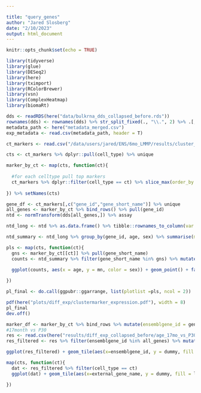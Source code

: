 ```yaml
---

title: "query_genes"
author: "Jared Slosberg"
date: "2/10/2023"
output: html_document
---
```


```r
knitr::opts_chunk$set(echo = TRUE)
```
```r
library(tidyverse)
library(glue)
library(DESeq2)
library(here)
library(tximport)
library(RColorBrewer)
library(vsn)
library(ComplexHeatmap)
library(biomaRt)
```

```r
dds <- readRDS(here("data/bulkrna_dds_collapsed_before.rds"))
rownames(dds) <- rownames(dds) %>% str_split_fixed(., "\\.", 2) %>% .[,1]
metadata_path <- here("metadata_merged.csv")
exp_metadata <- read.csv(metadata_path, header = T)
```

```r
ct_markers <- read.csv("/data/users/jared/ENS/6mo_LMMP/results/cluster_markers.csv", row.names = 1)

cts <- ct_markers %>% dplyr::pull(cell_type) %>% unique
```

```r
marker_by_ct <- map(cts, function(ct){
  
  #for each celltype pull top markers
  ct_markers %>% dplyr::filter(cell_type == ct) %>% slice_max(order_by = marker_score, n = 5) 
  
}) %>% setNames(cts)

gene_df <- ct_markers[,c("gene_id","gene_short_name")] %>% unique
all_genes <- marker_by_ct %>% bind_rows() %>% pull(gene_id) 
ntd <- normTransform(dds[all_genes,]) %>% assay 

ntd_long <- ntd %>% as.data.frame() %>% tibble::rownames_to_column(var = "gene_id") %>% pivot_longer(!gene_id, names_to = "sample_name", values_to = "logcounts") %>% left_join(., exp_metadata)

ntd_summary <- ntd_long %>% group_by(gene_id, age, sex) %>% summarise(mn = mean(logcounts), std = sd(logcounts) ) %>% left_join(., gene_df)
```

```r

pls <- map(cts, function(ct){
  gns <- marker_by_ct[[ct]] %>% pull(gene_short_name)
  counts <- ntd_summary %>% filter(gene_short_name %in% gns) %>% mutate(age = factor(age, levels = c("P30","6mo","17mo")))
  
  ggplot(counts, aes(x = age, y = mn, color = sex)) + geom_point() + facet_grid(rows = vars(gene_short_name) ) + ylab(glue::glue("logcounts - ", ct, " genes")) + geom_errorbar(aes(ymin = mn-std, ymax = mn+std), width = 0.05) 

})

pl_final <- do.call(ggpubr::ggarrange, list(plotlist =pls, ncol = 2))

pdf(here("plots/diff_exp/clustermarker_expression.pdf"), width = 8)
pl_final
dev.off()
```
```r
marker_df <- marker_by_ct %>% bind_rows %>% mutate(ensemblgene_id = gene_id)
#17month vs P30
res <- read.csv(here("results/diff_exp_collapsed_before/age_17mo_vs_P30.csv"))
res_filtered <- res %>% filter(ensemblgene_id %in% all_genes) %>% mutate(dummy = 1) %>% left_join(., marker_df)

ggplot(res_filtered) + geom_tile(aes(x=ensemblgene_id, y = dummy, fill = log2FoldChange))

map(cts, function(ct){
  dat <- res_filtered %>% filter(cell_type == ct)
  ggplot(dat) + geom_tile(aes(x=external_gene_name, y = dummy, fill = log2FoldChange))

})
```

